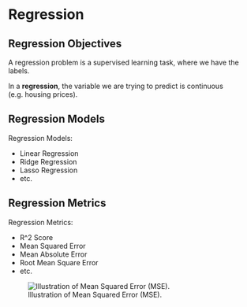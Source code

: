 # Regression

## Regression Objectives

A regression problem is a supervised learning task, where we have the labels.

In a **regression**, the variable we are trying to predict is continuous (e.g. housing prices).

## Regression Models

Regression Models:

  + Linear Regression
  + Ridge Regression
  + Lasso Regression
  + etc.

## Regression Metrics

Regression Metrics:

  + R^2 Score
  + Mean Squared Error
  + Mean Absolute Error
  + Root Mean Square Error
  + etc.

![Illustration of Mean Squared Error (MSE).](../../../images/mse-eq.png)

